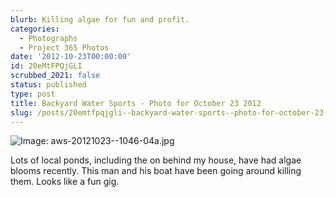 ```yaml
---
blurb: Killing algae for fun and profit.
categories:
  - Photographs
  - Project 365 Photos
date: '2012-10-23T00:00:00'
id: 20eMtFPQjGLI
scrubbed_2021: false
status: published
type: post
title: Backyard Water Sports - Photo for October 23 2012
slug: /posts/20emtfpqjgli--backyard-water-sports--photo-for-october-23-2012
---
```


![Image: aws-20121023--1046-04a.jpg](/aws-20121023--1046-04a.jpg)

Lots of local ponds, including the on behind my house, have had algae blooms recently. This man and his boat have been going around killing them. Looks like a fun gig.
